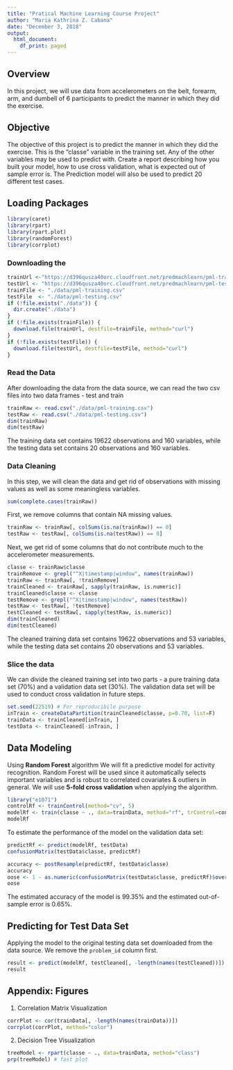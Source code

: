 ---
title: "Pratical Machine Learning Course Project"
author: "Maria Kathrina Z. Cabana"
date: "December 3, 2018"
output:
  html_document:
    df_print: paged
---

## Overview

In this project, we will use data from accelerometers on the belt, forearm, arm, and dumbell of 6 participants to predict the manner in which they did the exercise.  

## Objective

The objective of this project is to predict the manner in which they did the exercise. This is the "classe" variable in the training set. Any of the other variables may be used to predict with. Create a report describing how you built your model, how to use cross validation, what is expected out of sample error is. The Prediction model will also be used to predict 20 different test cases.

## Loading Packages

```{r, cache = T}
library(caret)
library(rpart)
library(rpart.plot)
library(randomForest)
library(corrplot)
```
### Downloading the

```{r, cache = T}
trainUrl <-"https://d396qusza40orc.cloudfront.net/predmachlearn/pml-training.csv"
testUrl <- "https://d396qusza40orc.cloudfront.net/predmachlearn/pml-testing.csv"
trainFile <- "./data/pml-training.csv"
testFile  <- "./data/pml-testing.csv"
if (!file.exists("./data")) {
  dir.create("./data")
}
if (!file.exists(trainFile)) {
  download.file(trainUrl, destfile=trainFile, method="curl")
}
if (!file.exists(testFile)) {
  download.file(testUrl, destfile=testFile, method="curl")
}
```  
### Read the Data
After downloading the data from the data source, we can read the two csv files into two data frames - test and train  
```{r, cache = T}
trainRaw <- read.csv("./data/pml-training.csv")
testRaw <- read.csv("./data/pml-testing.csv")
dim(trainRaw)
dim(testRaw)
```

The training data set contains 19622 observations and 160 variables, while the testing data set contains 20 observations and 160 variables. 

### Data Cleaning

In this step, we will clean the data and get rid of observations with missing values as well as some meaningless variables.

```{r, cache = T}
sum(complete.cases(trainRaw))
```
First, we remove columns that contain NA missing values.
```{r, cache = T}
trainRaw <- trainRaw[, colSums(is.na(trainRaw)) == 0] 
testRaw <- testRaw[, colSums(is.na(testRaw)) == 0] 
```  
Next, we get rid of some columns that do not contribute much to the accelerometer measurements.
```{r, cache = T}
classe <- trainRaw$classe
trainRemove <- grepl("^X|timestamp|window", names(trainRaw))
trainRaw <- trainRaw[, !trainRemove]
trainCleaned <- trainRaw[, sapply(trainRaw, is.numeric)]
trainCleaned$classe <- classe
testRemove <- grepl("^X|timestamp|window", names(testRaw))
testRaw <- testRaw[, !testRemove]
testCleaned <- testRaw[, sapply(testRaw, is.numeric)]
dim(trainCleaned)
dim(testCleaned)
```
The cleaned training data set contains 19622 observations and 53 variables, while the testing data set contains 20 observations and 53 variables. 

### Slice the data

We can divide the cleaned training set into two parts -  a pure training data set (70%) and a validation data set (30%). The validation data set will be used to conduct cross validation in future steps.  
```{r, cache = T}
set.seed(22519) # For reproducibile purpose
inTrain <- createDataPartition(trainCleaned$classe, p=0.70, list=F)
trainData <- trainCleaned[inTrain, ]
testData <- trainCleaned[-inTrain, ]
```

## Data Modeling

Using **Random Forest** algorithm We will fit a predictive model for activity recognition. Random Forest will be used since it automatically selects important variables and is robust to correlated covariates & outliers in general. We will use **5-fold cross validation** when applying the algorithm.  

```{r, cache = T}
library("e1071")
controlRf <- trainControl(method="cv", 5)
modelRf <- train(classe ~ ., data=trainData, method="rf", trControl=controlRf, ntree=250)
modelRf
```
To estimate the performance of the model on the validation data set:

```{r, cache = T}
predictRf <- predict(modelRf, testData)
confusionMatrix(testData$classe, predictRf)
```
```{r, cache = T}
accuracy <- postResample(predictRf, testData$classe)
accuracy
oose <- 1 - as.numeric(confusionMatrix(testData$classe, predictRf)$overall[1])
oose
```

The estimated accuracy of the model is 99.35% and the estimated out-of-sample error is 0.65%.

## Predicting for Test Data Set
Applying the model to the original testing data set downloaded from the data source. We remove the `problem_id` column first.  
```{r, cache = T}
result <- predict(modelRf, testCleaned[, -length(names(testCleaned))])
result
```  

## Appendix: Figures
1. Correlation Matrix Visualization  
```{r, cache = T}
corrPlot <- cor(trainData[, -length(names(trainData))])
corrplot(corrPlot, method="color")
```
2. Decision Tree Visualization
```{r, cache = T}
treeModel <- rpart(classe ~ ., data=trainData, method="class")
prp(treeModel) # fast plot
```